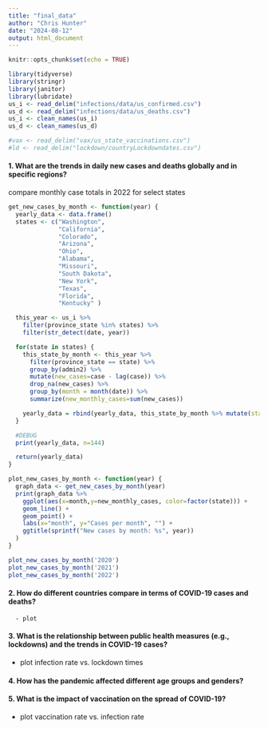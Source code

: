 ```yaml
---
title: "final_data"
author: "Chris Hunter"
date: "2024-08-12"
output: html_document
---
```


```r
knitr::opts_chunk$set(echo = TRUE)
```

```r
library(tidyverse)
library(stringr)
library(janitor)
library(lubridate)
us_i <- read_delim("infections/data/us_confirmed.csv")
us_d <- read_delim("infections/data/us_deaths.csv")
us_i <- clean_names(us_i)
us_d <- clean_names(us_d)

#vax <- read_delim("vax/us_state_vaccinations.csv")
#ld <- read_delim("lockdown/countryLockdowndates.csv")
```



#### 1. What are the trends in daily new cases and deaths globally and in specific regions?
compare monthly case totals in 2022 for select states
```r


get_new_cases_by_month <- function(year) {
  yearly_data <- data.frame()
  states <- c("Washington",
              "California",
              "Colorado",
              "Arizona",
              "Ohio",
              "Alabama",
              "Missouri",
              "South Dakota",
              "New York",
              "Texas",
              "Florida",
              "Kentucky" )

  this_year <- us_i %>%
    filter(province_state %in% states) %>%
    filter(str_detect(date, year))

  for(state in states) {
    this_state_by_month <- this_year %>%
      filter(province_state == state) %>%
      group_by(admin2) %>%
      mutate(new_cases=case - lag(case)) %>%
      drop_na(new_cases) %>%
      group_by(month = month(date)) %>%
      summarize(new_monthly_cases=sum(new_cases))

    yearly_data = rbind(yearly_data, this_state_by_month %>% mutate(state=state))
  }

  #DEBUG
  print(yearly_data, n=144)

  return(yearly_data)
}

plot_new_cases_by_month <- function(year) {
  graph_data <- get_new_cases_by_month(year)
  print(graph_data %>%
    ggplot(aes(x=month,y=new_monthly_cases, color=factor(state))) +
    geom_line() +
    geom_point() +
    labs(x="month", y="Cases per month", "") +
    ggtitle(sprintf("New cases by month: %s", year))
  )
}

plot_new_cases_by_month('2020')
plot_new_cases_by_month('2021')
plot_new_cases_by_month('2022')


```

#### 2. How do different countries compare in terms of COVID-19 cases and deaths?
      - plot

#### 3. What is the relationship between public health measures (e.g., lockdowns) and the trends in COVID-19 cases?
  - plot infection rate vs. lockdown times

#### 4. How has the pandemic affected different age groups and genders?

#### 5. What is the impact of vaccination on the spread of COVID-19?
   - plot vaccination rate vs. infection rate
